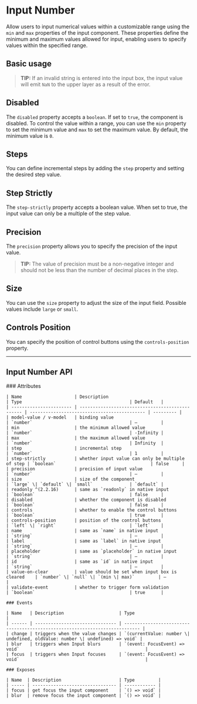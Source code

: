 
<Meta of={InputNumberStories} />

# Input Number

Allow users to input numerical values within a customizable range using the `min` and `max` properties of the input component. These properties define
the minimum and maximum values allowed for input, enabling users to specify values within the specified range.

## Basic usage

> **TIP:**
> If an invalid string is entered into the input box, the input value will emit `NaN` to the upper layer as a result of the error.

<Canvas withToolbar={true} of={InputNumberStories.BasicUsage} />

## Disabled

The `disabled` property accepts a `boolean`. If set to `true`, the component is disabled. To control the value within a range, you can use the `min`
property to set the minimum value and `max` to set the maximum value. By default, the minimum value is `0`.

<Canvas withToolbar={true} of={InputNumberStories.Disabled} />

## Steps

You can define incremental steps by adding the `step` property and setting the desired step value.

<Canvas withToolbar={true} of={InputNumberStories.Steps} />

## Step Strictly

The `step-strictly` property accepts a boolean value. When set to true, the input value can only be a multiple of the step value.

<Canvas withToolbar={true} of={InputNumberStories.StrictlyStep} />

## Precision

The `precision` property allows you to specify the precision of the input value.

> **TIP:**
> The value of precision must be a non-negative integer and should not be less than the number of decimal places in the step.

<Canvas withToolbar={true} of={InputNumberStories.Precision} />

## Size

You can use the `size` property to adjust the size of the input field. Possible values include `large` or `small`.

<Canvas withToolbar={true} of={InputNumberStories.Size} />

## Controls Position

You can specify the position of control buttons using the `controls-position` property.

<Canvas withToolbar={true} of={InputNumberStories.ControlsPosition} />

---

## Input Number API

<div style={{ marginTop: '30px' }}>
	### Attributes

    | Name                    | Description                                      | Type                                         | Default   |
    | ----------------------- | ------------------------------------------------ | -------------------------------------------- | --------- |
    | model-value / v-model   | binding value                                    | `number`                                     | —         |
    | min                     | the minimum allowed value                        | `number`                                     | -Infinity |
    | max                     | the maximum allowed value                        | `number`                                     | Infinity  |
    | step                    | incremental step                                 | `number`                                     | 1         |
    | step-strictly           | whether input value can only be multiple of step | `boolean`                                    | false     |
    | precision               | precision of input value                         | `number`                                     | —         |
    | size                    | size of the component                            | `large` \| `default` \| `small`              | `default` |
    | readonly ^(2.2.16)      | same as `readonly` in native input               | `boolean`                                    | false     |
    | disabled                | whether the component is disabled                | `boolean`                                    | false     |
    | controls                | whether to enable the control buttons            | `boolean`                                    | true      |
    | controls-position       | position of the control buttons                  | `left` \| `right`                            | `left`    |
    | name                    | same as `name` in native input                   | `string`                                     | —         |
    | label                   | same as `label` in native input                  | `string`                                     | —         |
    | placeholder             | same as `placeholder` in native input            | `string`                                     | —         |
    | id                      | same as `id` in native input                     | `string`                                     | —         |
    | value-on-clear          | value should be set when input box is cleared    | `number` \| `null` \| `(min \| max)`         | —         |
    | validate-event          | whether to trigger form validation               | `boolean`                                    | true      |

    ### Events

    | Name   | Description                     | Type                                                                         |
    | ------ | ------------------------------- | ---------------------------------------------------------------------------- |
    | change | triggers when the value changes | `(currentValue: number \| undefined, oldValue: number \| undefined) => void` |
    | blur   | triggers when Input blurs       | `(event: FocusEvent) => void`                                                |
    | focus  | triggers when Input focuses     | `(event: FocusEvent) => void`                                                |

    ### Exposes

    | Name  | Description                      | Type         |
    | ----- | -------------------------------- | ------------ |
    | focus | get focus the input component    | `() => void` |
    | blur  | remove focus the input component | `() => void` |

</div>
